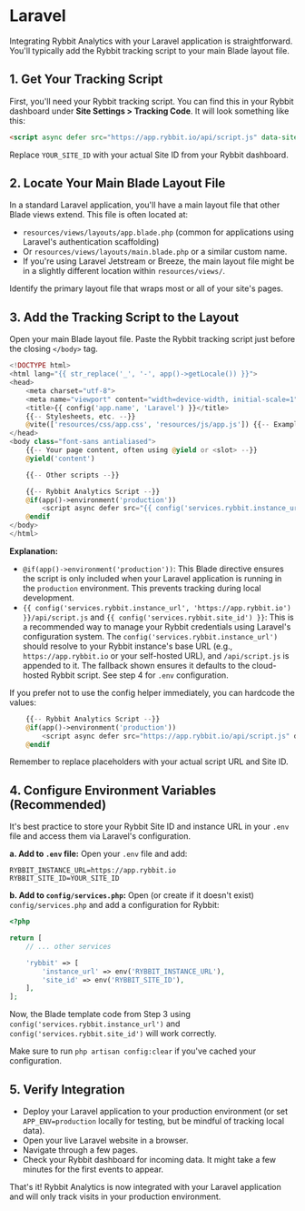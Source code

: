 # Laravel

Integrating Rybbit Analytics with your Laravel application is straightforward. You'll typically add the Rybbit tracking script to your main Blade layout file.

## 1. Get Your Tracking Script

First, you'll need your Rybbit tracking script. You can find this in your Rybbit dashboard under **Site Settings > Tracking Code**. It will look something like this:

```html
<script async defer src="https://app.rybbit.io/api/script.js" data-site-id="YOUR_SITE_ID"></script>
```

Replace `YOUR_SITE_ID` with your actual Site ID from your Rybbit dashboard.

## 2. Locate Your Main Blade Layout File

In a standard Laravel application, you'll have a main layout file that other Blade views extend. This file is often located at:

- `resources/views/layouts/app.blade.php` (common for applications using Laravel's authentication scaffolding)
- Or `resources/views/layouts/main.blade.php` or a similar custom name.
- If you're using Laravel Jetstream or Breeze, the main layout file might be in a slightly different location within `resources/views/`.

Identify the primary layout file that wraps most or all of your site's pages.

## 3. Add the Tracking Script to the Layout

Open your main Blade layout file. Paste the Rybbit tracking script just before the closing `</body>` tag.

```php
<!DOCTYPE html>
<html lang="{{ str_replace('_', '-', app()->getLocale()) }}">
<head>
    <meta charset="utf-8">
    <meta name="viewport" content="width=device-width, initial-scale=1">
    <title>{{ config('app.name', 'Laravel') }}</title>
    {{-- Stylesheets, etc. --}}
    @vite(['resources/css/app.css', 'resources/js/app.js']) {{-- Example for Vite --}}
</head>
<body class="font-sans antialiased">
    {{-- Your page content, often using @yield or <slot> --}}
    @yield('content') 

    {{-- Other scripts --}}

    {{-- Rybbit Analytics Script --}}
    @if(app()->environment('production'))
        <script async defer src="{{ config('services.rybbit.instance_url', 'https://app.rybbit.io') }}/api/script.js" data-site-id="{{ config('services.rybbit.site_id') }}"></script>
    @endif
</body>
</html>
```

**Explanation:**
- `@if(app()->environment('production'))`: This Blade directive ensures the script is only included when your Laravel application is running in the `production` environment. This prevents tracking during local development.
- `{{ config('services.rybbit.instance_url', 'https://app.rybbit.io') }}/api/script.js` and `{{ config('services.rybbit.site_id') }}`: This is a recommended way to manage your Rybbit credentials using Laravel's configuration system. The `config('services.rybbit.instance_url')` should resolve to your Rybbit instance's base URL (e.g., `https://app.rybbit.io` or your self-hosted URL), and `/api/script.js` is appended to it. The fallback shown ensures it defaults to the cloud-hosted Rybbit script. See step 4 for `.env` configuration.

If you prefer not to use the config helper immediately, you can hardcode the values:
```php
    {{-- Rybbit Analytics Script --}}
    @if(app()->environment('production'))
        <script async defer src="https://app.rybbit.io/api/script.js" data-site-id="YOUR_SITE_ID"></script>
    @endif
```
Remember to replace placeholders with your actual script URL and Site ID.

## 4. Configure Environment Variables (Recommended)

It's best practice to store your Rybbit Site ID and instance URL in your `.env` file and access them via Laravel's configuration.

**a. Add to `.env` file:**
Open your `.env` file and add:

```env
RYBBIT_INSTANCE_URL=https://app.rybbit.io
RYBBIT_SITE_ID=YOUR_SITE_ID
```

**b. Add to `config/services.php`:**
Open (or create if it doesn't exist) `config/services.php` and add a configuration for Rybbit:

```php
<?php

return [
    // ... other services

    'rybbit' => [
        'instance_url' => env('RYBBIT_INSTANCE_URL'),
        'site_id' => env('RYBBIT_SITE_ID'),
    ],
];
```
Now, the Blade template code from Step 3 using `config('services.rybbit.instance_url')` and `config('services.rybbit.site_id')` will work correctly.

Make sure to run `php artisan config:clear` if you've cached your configuration.

## 5. Verify Integration

- Deploy your Laravel application to your production environment (or set `APP_ENV=production` locally for testing, but be mindful of tracking local data).
- Open your live Laravel website in a browser.
- Navigate through a few pages.
- Check your Rybbit dashboard for incoming data. It might take a few minutes for the first events to appear.

That's it! Rybbit Analytics is now integrated with your Laravel application and will only track visits in your production environment.